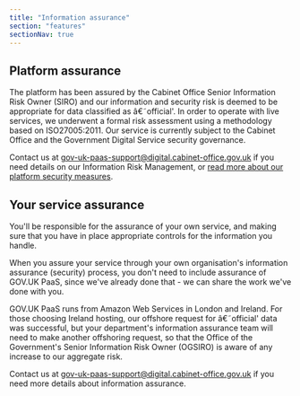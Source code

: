 ```yaml
---
title: "Information assurance"
section: "features"
sectionNav: true
---
```


## Platform assurance

The platform has been assured by the Cabinet Office Senior Information Risk Owner (SIRO) and our information and security risk is deemed to be appropriate for data classified as â€˜official'. In order to operate with live services, we underwent a formal risk assessment using a methodology based on ISO27005:2011. Our service is currently subject to the Cabinet Office and the Government Digital Service security governance.

Contact us at [gov-uk-paas-support@digital.cabinet-office.gov.uk](mailto:gov-uk-paas-support@digital.cabinet-office.gov.uk) if you need details on our Information Risk Management, or [read more about our platform security measures](/security).

## Your service assurance

You'll be responsible for the assurance of your own service, and making sure that you have in place appropriate controls for the information you handle.

When you assure your service through your own organisation's information assurance (security) process, you don't need to include assurance of GOV.UK PaaS, since we've already done that - we can share the work we've done with you.

GOV.UK PaaS runs from Amazon Web Services in London and Ireland. For those choosing Ireland hosting, our offshore request for â€˜official' data was successful, but your department's information assurance team will need to make another offshoring request, so that the Office of the Government's Senior Information Risk Owner (OGSIRO) is aware of any increase to our aggregate risk.

Contact us at [gov-uk-paas-support@digital.cabinet-office.gov.uk](mailto:gov-uk-paas-support@digital.cabinet-office.gov.uk) if you need more details about information assurance.

